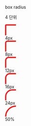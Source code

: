 
<Meta title="Design System/Round" />

<div className="header">
  <Unstyled>
    <p className="title">box radius</p>
  </Unstyled>
  <Unstyled>
    <p className="title_gray">4 단위</p>
  </Unstyled>
</div>

<div className="radius">
  <div>
    <svg className="po-ab" xmlns="http://www.w3.org/2000/svg" width="36" height="36" viewBox="0 0 36 36" fill="none">
      <g clip-path="url(#clip0_635_3340)">
        <rect x="2" y="2" width="148" height="68" rx="2" stroke="#F91515" stroke-width="4"/>
      </g>
      <defs>
        <clipPath id="clip0_635_3340">
          <rect width="36" height="36" fill="white"/>
        </clipPath>
      </defs>
    </svg>
    <div className="base">
      4px
    </div>
  </div>

  <div>
    <svg className="po-ab" xmlns="http://www.w3.org/2000/svg" width="36" height="36" viewBox="0 0 36 36" fill="none">
      <g clip-path="url(#clip0_635_3340)">
        <rect x="2" y="2" width="148" height="68" rx="6" stroke="#F91515" stroke-width="4"/>
      </g>
      <defs>
        <clipPath id="clip0_635_3340">
          <rect width="36" height="36" fill="white"/>
        </clipPath>
      </defs>
    </svg>
    <div className="base br-8">
      8px
    </div>
  </div>

  <div>
    <svg className="po-ab" xmlns="http://www.w3.org/2000/svg" width="36" height="36" viewBox="0 0 36 36" fill="none">
      <g clip-path="url(#clip0_635_3340)">
        <rect x="2" y="2" width="148" height="68" rx="10" stroke="#F91515" stroke-width="4"/>
      </g>
      <defs>
        <clipPath id="clip0_635_3340">
          <rect width="36" height="36" fill="white"/>
        </clipPath>
      </defs>
    </svg>
    <div className="base br-12">
      12px
    </div>
  </div>

  <div>
    <svg className="po-ab" xmlns="http://www.w3.org/2000/svg" width="36" height="36" viewBox="0 0 36 36" fill="none">
      <g clip-path="url(#clip0_635_3340)">
        <rect x="2" y="2" width="148" height="68" rx="14" stroke="#F91515" stroke-width="4"/>
      </g>
      <defs>
        <clipPath id="clip0_635_3340">
          <rect width="36" height="36" fill="white"/>
        </clipPath>
      </defs>
    </svg>
    <div className="base br-16">
      16px
    </div>
  </div>

  <div>
    <svg className="po-ab" xmlns="http://www.w3.org/2000/svg" width="36" height="36" viewBox="0 0 36 36" fill="none">
      <g clip-path="url(#clip0_635_3340)">
        <rect x="2" y="2" width="148" height="68" rx="22" stroke="#F91515" stroke-width="4"/>
      </g>
      <defs>
        <clipPath id="clip0_635_3340">
          <rect width="36" height="36" fill="white"/>
        </clipPath>
      </defs>
    </svg>
    <div className="base br-24">
      24px
    </div>
  </div>

  <div>
    <svg className="po-ab" xmlns="http://www.w3.org/2000/svg" width="36" height="36" viewBox="0 0 36 36" fill="none">
      <g clip-path="url(#clip0_635_3340)">
        <rect x="2" y="2" width="148" height="68" rx="34" stroke="#F91515" stroke-width="4"/>
      </g>
      <defs>
        <clipPath id="clip0_635_3340">
          <rect width="36" height="36" fill="white"/>
        </clipPath>
      </defs>
    </svg>
    <div className="base br-50-percent">
      50%
    </div>
  </div>

</div>

<style>
{`
  .header {
    min-width: 1080px;
    display: flex;
    padding: 32px 24px;
    justify-content: space-between;
    align-items: center;
    flex: 1 0 0;
    align-self: stretch;
  }
  .title {
    color: #333;
    font-family: 'Pretendard';
    font-size: 24px;
    font-style: normal;
    font-weight: 700;
    line-height: 32px; /* 133.333% */
    letter-spacing: -0.48px;
    text-transform: uppercase;
  }
  .title_gray {
    color: rgba(51, 51, 51, 0.80);
    font-family: Inter;
    font-size: 24px;
    font-style: normal;
    font-weight: 700;
    line-height: normal;
    letter-spacing: -1px;
    opacity: 0.6;
  }
  .radius {
    min-width: 1080px;
    display: flex;
    padding: 48px;
    align-items: flex-start;
    gap: 32px;
    align-self: stretch;
    background: #F9F9F9;
  }
  .base {
    width: 152px;
    height: 72px;
    flex-shrink: 0;
    border-radius: 4px;
    background: #EAEAEA;
    display: flex;
    justify-content: center;
    align-items: center;

    color: #333;
    text-align: center;

    /* Label/Small (600) */
    font-family: Inter;
    font-size: 14px;
    font-style: normal;
    font-weight: 600;
    line-height: 16px; /* 114.286% */
  }
  .po-ab {
    position: absolute;
  }
  .br-8 {
    border-radius: 8px;
  }
  .br-12 {
    border-radius: 12px;
  }
  .br-16 {
    border-radius: 16px;
  }
  .br-24 {
    border-radius: 24px;
  }
  .br-50-percent {
    border-radius: 36px;
  }
`}
</style>